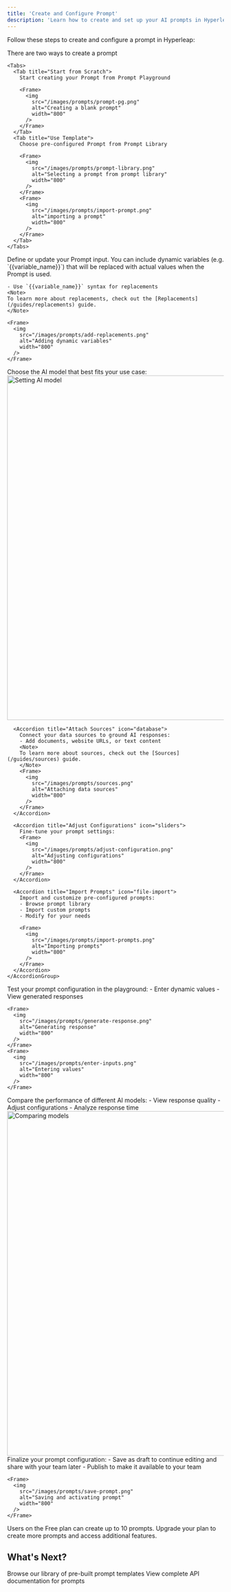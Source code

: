 ```yaml
---
title: 'Create and Configure Prompt'
description: 'Learn how to create and set up your AI prompts in Hyperleap'
---
```


Follow these steps to create and configure a prompt in Hyperleap:

<Steps>
  <Step title="Get Started">
There are two ways to create a prompt

    <Tabs>
      <Tab title="Start from Scratch">
        Start creating your Prompt from Prompt Playground
        
        <Frame>
          <img 
            src="/images/prompts/prompt-pg.png" 
            alt="Creating a blank prompt" 
            width="800"
          />
        </Frame>
      </Tab>
      <Tab title="Use Template">
        Choose pre-configured Prompt from Prompt Library
        
        <Frame>
          <img 
            src="/images/prompts/prompt-library.png" 
            alt="Selecting a prompt from prompt library" 
            width="800"
          />
        </Frame>
        <Frame>
          <img 
            src="/images/prompts/import-prompt.png" 
            alt="importing a prompt" 
            width="800"
          />
        </Frame>
      </Tab>
    </Tabs>
  </Step>

  <Step title="Configure Replacements">
    Define or update your Prompt input. You can include dynamic variables (e.g. `{{variable_name}}`) that will be replaced with actual values when the Prompt is used.
    
    - Use `{{variable_name}}` syntax for replacements
    <Note>
    To learn more about replacements, check out the [Replacements](/guides/replacements) guide.
    </Note>

    <Frame>
      <img 
        src="/images/prompts/add-replacements.png" 
        alt="Adding dynamic variables" 
        width="800"
      />
    </Frame>

  </Step>

  <Step title="Configure Settings">
    <AccordionGroup>
      <Accordion title="Set AI Model" icon="microchip">
        Choose the AI model that best fits your use case:
        <Frame>
          <img 
            src="/images/prompts/set-model.png" 
            alt="Setting AI model" 
            width="800"
          />
        </Frame>
      </Accordion>

      <Accordion title="Attach Sources" icon="database">
        Connect your data sources to ground AI responses:
        - Add documents, website URLs, or text content
        <Note>
        To learn more about sources, check out the [Sources](/guides/sources) guide.
        </Note>
        <Frame>
          <img 
            src="/images/prompts/sources.png" 
            alt="Attaching data sources" 
            width="800"
          />
        </Frame>
      </Accordion>

      <Accordion title="Adjust Configurations" icon="sliders">
        Fine-tune your prompt settings:
        <Frame>
          <img 
            src="/images/prompts/adjust-configuration.png" 
            alt="Adjusting configurations" 
            width="800"
          />
        </Frame>
      </Accordion>

      <Accordion title="Import Prompts" icon="file-import">
        Import and customize pre-configured prompts:
        - Browse prompt library
        - Import custom prompts
        - Modify for your needs
        
        <Frame>
          <img 
            src="/images/prompts/import-prompts.png" 
            alt="Importing prompts" 
            width="800"
          />
        </Frame>
      </Accordion>
    </AccordionGroup>
  </Step>

  <Step title="Test Prompt">
    Test your prompt configuration in the playground:
    - Enter dynamic values
    - View generated responses
    
    <Frame>
      <img 
        src="/images/prompts/generate-response.png" 
        alt="Generating response" 
        width="800"
      />
    </Frame>
    <Frame>
      <img 
        src="/images/prompts/enter-inputs.png" 
        alt="Entering values" 
        width="800"
      />
    </Frame>
  </Step>
  
  <Step title="Compare Models">
    Compare the performance of different AI models:
    - View response quality
    - Adjust configurations
    - Analyze response time
    <Frame>
      <img 
        src="/images/prompts/compare-models.png" 
        alt="Comparing models" 
        width="800"
      />
    </Frame>
  </Step>

  <Step title="Save and Activate">
    Finalize your prompt configuration:
    - Save as draft to continue editing and share with your team later
    - Publish to make it available to your team
    
    <Frame>
      <img 
        src="/images/prompts/save-prompt.png" 
        alt="Saving and activating prompt" 
        width="800"
      />
    </Frame>
  </Step>
</Steps>


<Note>
  Users on the Free plan can create up to 10 prompts. Upgrade your plan to create more prompts and access additional features.
</Note>

## What's Next?

<CardGroup cols={2}>
  <Card
    title="Prompt Library"
    icon="book-open"
    href="https://studio.hyperleapai.com/prompt-library"
  >
    Browse our library of pre-built prompt templates
  </Card>
  <Card
    title="API Reference"
    icon="code"
    href="/api-ref/prompts/overview"
  >
    View complete API documentation for prompts
  </Card>
</CardGroup> 
